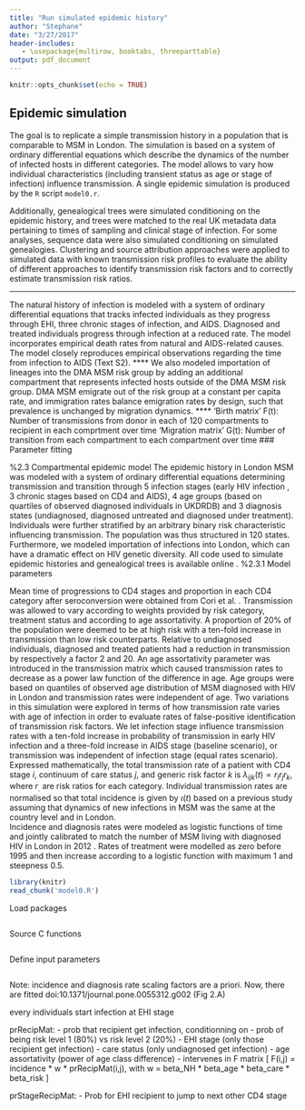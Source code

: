 ```yaml
---
title: "Run simulated epidemic history"
author: "Stephane"
date: "3/27/2017"
header-includes:
   - \usepackage{multirow, booktabs, threeparttable}
output: pdf_document
---
```


```r
knitr::opts_chunk$set(echo = TRUE)
```

## Epidemic simulation
The goal is to replicate a simple transmission history in a population that is comparable to MSM in London.
The simulation is based on a system of ordinary differential equations which describe the dynamics of the number of infected hosts in different categories. The model allows to vary how individual characteristics (including transient status as age or stage of infection) influence transmission.
A single epidemic simulation is produced by the `R` script `model0.r`. 

 Additionally, genealogical trees were simulated conditioning on the epidemic history, and trees were matched to the real UK metadata data pertaining to times of sampling and clinical stage of infection. For some analyses, sequence data were also simulated conditioning on simulated genealogies. Clustering and source attribution approaches were applied to simulated data with known transmission risk profiles to evaluate the ability of different approaches to identify transmission risk factors and to correctly estimate transmission risk ratios. 

****
The natural history of infection is modeled with a system of ordinary differential equations that tracks infected individuals as they progress through EHI, three chronic stages of infection, and AIDS. Diagnosed and treated individuals progress through infection at a reduced rate. The model incorporates empirical death rates from natural and AIDS-related causes. The model closely reproduces empirical observations regarding the time from infection to AIDS (Text S2).
**** 
We also modeled importation of lineages into the DMA MSM risk group by adding an additional compartment that represents infected hosts outside of the DMA MSM risk group. DMA MSM emigrate out of the risk group at a constant per capita rate, and immigration rates balance emigration rates by design, such that prevalence is unchanged by migration dynamics.
****
 'Birth matrix' F(t): Number of transmissions from donor in each of 120 compartments to recipient in each comprtment over time
 'Migration matrix' G(t): Number of transition from each compartment to each compartment over time
### Parameter fitting

%2.3 Compartmental epidemic model
\subsection{Compartmental epidemic model}
The epidemic history in London MSM was modeled with a system of ordinary differential equations determining transmission and transition through 5 infection stages (early HIV infection , 3 chronic stages based on CD4 and AIDS), 4 age groups (based on quartiles of observed diagnosed individuals in UKDRDB) and 3 diagnosis states (undiagnosed, diagnosed untreated and diagnosed under treatment). Individuals were further stratified by an arbitrary binary risk characteristic influencing transmission. The population was thus structured in 120 states. Furthermore, we modeled importation of infections into London, which can have a dramatic effect on HIV genetic diversity. All code used to simulate epidemic histories and genealogical trees is available online \cite{volz_london_2016}.
%2.3.1 Model parameters
\subsubsection{Model parameters}
Mean time of progressions to CD4 stages and proportion in each CD4 category after seroconversion were obtained from Cori et al. \cite{cori_cd4+_2015}. Transmission was allowed to vary according to weights provided by risk category, treatment status and according to age assortativity. A proportion of 20\% of the population were deemed to be at high risk with a ten-fold increase in transmission than low risk counterparts. Relative to undiagnosed individuals, diagnosed and treated patients had a reduction in transmission by respectively a factor 2 and 20. An age assortativity parameter was introduced in the transmission matrix which caused transmission rates to decrease as a power law function of the difference in age. Age groups were based on quantiles of observed age distribution of MSM diagnosed with HIV in London \cite{public_health_england_hiv_2014} and transmission rates were independent of age. 
Two variations in this simulation were explored in terms of how transmission rate varies with age of infection in order to evaluate rates of false-positive identification of transmission risk factors. We let infection stage influence transmission rates with a ten-fold increase in probability of transmission in early HIV infection and a three-fold increase in AIDS stage (baseline scenario), or transmission was independent of infection stage (equal rates scenario).
Expressed mathematically, the total transmission rate of a patient with CD4 stage $i$, continuum of care status $j$, and generic risk factor $k$ is $\lambda_{ijk}(t) \propto  r_i r_j r_k$, 
where $r_.$  are risk ratios for each category. Individual transmission rates are normalised so that total incidence is given by $\iota(t)$  based on a previous study \cite{phillips_increased_2013} assuming that dynamics of new infections in MSM was the same at the country level and in London.  
Incidence and diagnosis rates were modeled as logistic functions of time and jointly calibrated to match the number of MSM living with diagnosed HIV in London in 2012 \cite{yin_hiv_2014}. Rates of treatment were modelled as zero before 1995 and then increase according to a logistic function with maximum 1 and steepness 0.5.

```r
library(knitr)
read_chunk('model0.R')
```

Load packages
```r
```

Source C functions
```r

```

Define input parameters
```r
```
\input{tab.tex}

Note: incidence and diagnosis rate scaling factors are a priori. Now, there are fitted 
doi:10.1371/journal.pone.0055312.g002 (Fig 2.A)

every individuals start infection at EHI stage


prRecipMat:
  - prob that recipient get infection, conditionning on
	- prob of being risk level 1 (80%) vs risk level 2 (20%)
	- EHI stage (only those recipient get infection)
	- care status (only undiagnosed get infection)
       	- age assortativity (power of age class difference) 
  - intervenes in F matrix [ F(i,j) = incidence * w * prRecipMat(i,j), with w = beta_NH * beta_age * beta_care * beta_risk ]


prStageRecipMat:
  - Prob for EHI recipient to jump to next other CD4 stage
